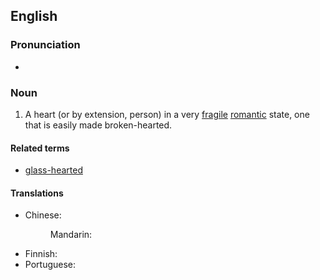 ==English==

===Pronunciation===
* {{audio|en|en-au-heart of glass.ogg|Audio (AU)}}

===Noun===
{{en-noun|hearts of glass}}

# {{lb|en|idiomatic}} A heart (or by extension, person) in a very [[fragile]] [[romantic]] state, one that is easily made broken-hearted.

====Related terms====
* [[glass-hearted]]

====Translations====
{{trans-top|heart in a very fragile state}}
* Chinese:
*: Mandarin: {{t-needed|cmn}}
{{trans-mid}}
* Finnish: {{t|fi|[[haavoittuva]] [[mielentila]]}}
* Portuguese: {{t-needed|pt}}
{{trans-bottom}}